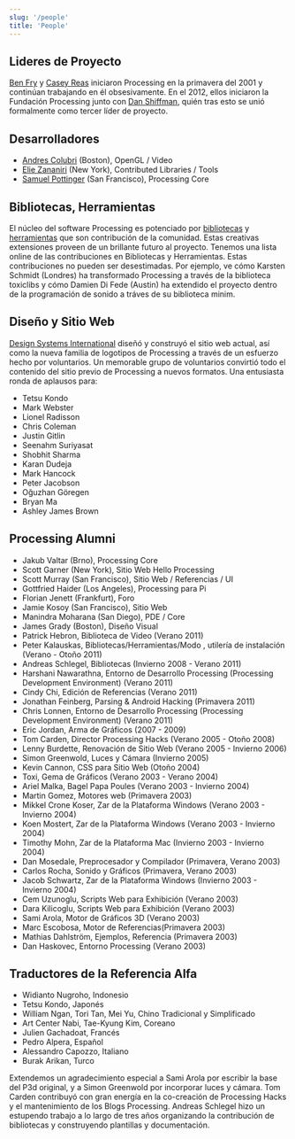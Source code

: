 ```yaml
---
slug: '/people'
title: 'People'
---
```


## Lideres de Proyecto

[Ben Fry](https://benfry.com/) y [Casey Reas](http://reas.com/) iniciaron Processing en la primavera del 2001 y continúan trabajando en él obsesivamente. En el 2012, ellos iniciaron la Fundación Processing junto con [Dan Shiffman](https://shiffman.net/), quién tras esto se unió formalmente como tercer líder de proyecto.

## Desarrolladores

- [Andres Colubri](https://andrescolubri.net/) (Boston), OpenGL / Video
- [Elie Zananiri](http://prisonerjohn.com/) (New York), Contributed Libraries / Tools
- [Samuel Pottinger](https://github.com/sampottinger) (San Francisco), Processing Core

## Bibliotecas, Herramientas

El núcleo del software Processing es potenciado por [bibliotecas](https://www.processing.org/es/reference/libraries/) y [herramientas](https://www.processing.org/reference/tools/) que son contribución de la comunidad. Estas creativas extensiones proveen de un brillante futuro al proyecto. Tenemos una lista online de las contribuciones en Bibliotecas y Herramientas.  Estas contribuciones no pueden ser desestimadas. Por ejemplo, ve cómo Karsten Schmidt (Londres) ha transformado Processing a través de la biblioteca toxiclibs y cómo Damien Di Fede (Austin) ha extendido el proyecto dentro de la programación de sonido a tráves de su biblioteca minim.


## Diseño y Sitio Web
[Design Systems International](https://designsystems.international/) diseñó y construyó el sitio web actual, así como la nueva familia de logotipos de Processing a través de un esfuerzo hecho por voluntarios. Un memorable grupo de voluntarios convirtió todo el contenido del sitio previo de Processing a nuevos formatos. Una entusiasta ronda de aplausos para:
- Tetsu Kondo
- Mark Webster
- Lionel Radisson
- Chris Coleman
- Justin Gitlin
- Seenahm Suriyasat
- Shobhit Sharma
- Karan Dudeja
- Mark Hancock
- Peter Jacobson
- Oğuzhan Göregen
- Bryan Ma
- Ashley James Brown

## Processing Alumni

- Jakub Valtar (Brno), Processing Core
- Scott Garner (New York), Sitio Web Hello Processing
- Scott Murray (San Francisco), Sitio Web / Referencias / UI
- Gottfried Haider (Los Angeles), Processing para Pi
- Florian Jenett (Frankfurt), Foro
- Jamie Kosoy (San Francisco), Sitio Web
- Manindra Moharana (San Diego), PDE / Core
- James Grady (Boston), Diseño Visual
- Patrick Hebron, Biblioteca de Video  (Verano 2011)
- Peter Kalauskas, Bibliotecas/Herramientas/Modo , utilería de instalación (Verano -  Otoño 2011)
- Andreas Schlegel, Bibliotecas (Invierno 2008 - Verano 2011)
- Harshani Nawarathna,  Entorno de Desarrollo Processing (Processing Development Environment) (Verano 2011)
- Cindy Chi, Edición de Referencias (Verano 2011)
- Jonathan Feinberg, Parsing & Android Hacking (Primavera 2011)
- Chris Lonnen, Entorno de Desarrollo Processing (Processing Development Environment) (Verano 2011)
- Eric Jordan, Arma de Gráficos (2007 - 2009)
- Tom Carden, Director Processing Hacks  (Verano 2005 - Otoño 2008)
- Lenny Burdette, Renovación de Sitio Web (Verano 2005 - Invierno 2006)
- Simon Greenwold, Luces y Cámara (Invierno 2005)
- Kevin Cannon,  CSS para Sitio Web (Otoño 2004)
- Toxi, Gema de Gráficos (Verano 2003 - Verano 2004)
- Ariel Malka, Bagel Papa Poules (Verano 2003 - Invierno 2004)
- Martin Gomez, Motores web (Primavera 2003)
- Mikkel Crone Koser, Zar de la Plataforma Windows (Verano 2003 - Invierno 2004)
- Koen Mostert, Zar de la Plataforma Windows (Verano 2003 - Invierno 2004)
- Timothy Mohn, Zar de la Plataforma Mac (Invierno 2003 - Invierno 2004)
- Dan Mosedale, Preprocesador y Compilador (Primavera, Verano 2003)
- Carlos Rocha, Sonido y Gráficos (Primavera, Verano 2003)
- Jacob Schwartz, Zar de la Plataforma Windows (Invierno 2003 - Invierno 2004)
- Cem Uzunoglu, Scripts Web para Exhibición (Verano 2003)
- Dara Kilicoglu, Scripts Web para Exhibición (Verano 2003)
- Sami Arola, Motor de Gráficos 3D (Verano 2003)
- Marc Escobosa, Motor de Referencias(Primavera 2003)
- Mathias Dahlström, Ejemplos, Referencia (Primavera 2003)
- Dan Haskovec, Entorno Processing  (Verano 2003)

## Traductores de la Referencia Alfa
- Widianto Nugroho, Indonesio
- Tetsu Kondo, Japonés
- William Ngan, Tori Tan, Mei Yu, Chino Tradicional y Simplificado
- Art Center Nabi, Tae-Kyung Kim, Coreano
- Julien Gachadoat, Francés
- Pedro Alpera, Español
- Alessandro Capozzo, Italiano
- Burak Arikan, Turco

Extendemos un agradecimiento especial a Sami Arola por escribir la base del P3d original, y a Simon Greenwold por incorporar luces y cámara. Tom Carden contribuyó con gran energía en la co-creación de Processing Hacks y el mantenimiento de los Blogs Processing. Andreas Schlegel hizo un estupendo trabajo a lo largo de tres años organizando la contribución de bibliotecas y construyendo plantillas y documentación.
